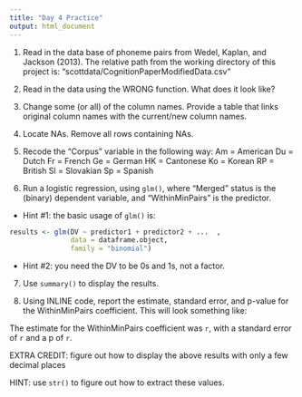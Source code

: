 ```yaml
---
title: "Day 4 Practice"
output: html_document
---
```


1. Read in the data base of phoneme pairs from Wedel, Kaplan, and Jackson (2013).  The relative path from the working directory of this project is: "scottdata/CognitionPaperModifiedData.csv"

2. Read in the data using the WRONG function.  What does it look like?

3. Change some (or all) of the column names.  Provide a table that links original column names with the current/new column names.

4. Locate NAs.  Remove all rows containing NAs.

5. Recode the "Corpus" variable in the following way:
Am = American
Du = Dutch
Fr = French
Ge = German
HK = Cantonese
Ko = Korean
RP = British
Sl = Slovakian
Sp = Spanish

6. Run a logistic regression, using `glm()`, where "Merged" status is the (binary) dependent variable, and "WithinMinPairs" is the predictor.
  - Hint #1: the basic usage of `glm()` is:
```r
results <- glm(DV ~ predictor1 + predictor2 + ...  , 
               data = dataframe.object,
               family = "binomial")
```
  - Hint #2: you need the DV to be 0s and 1s, not a factor.
  
7. Use `summary()` to display the results.

8. Using INLINE code, report the estimate, standard error, and p-value for the WithinMinPairs coefficient.  This will look something like:

The estimate for the WithinMinPairs coefficient was `r `, with a standard error of `r ` and a p of `r `.

EXTRA CREDIT: figure out how to display the above results with only a few decimal places

HINT: use `str()` to figure out how to extract these values.

